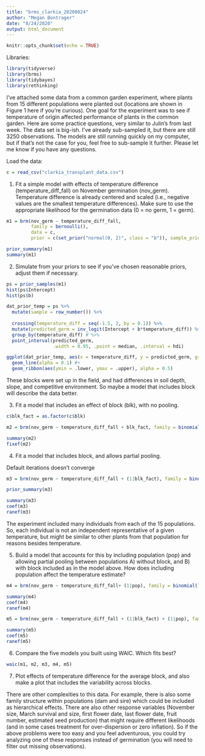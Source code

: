 ```yaml
---
title: "brms_clarkia_20200824"
author: "Megan Bontrager"
date: "8/24/2020"
output: html_document
---
```


```r
knitr::opts_chunk$set(echo = TRUE)
```

Libraries:

```r

library(tidyverse)
library(brms)
library(tidybayes)
library(rethinking)
```


I’ve attached some data from a common garden experiment, where plants from 15 different populations were planted out (locations are shown in Figure 1 here if you’re curious). One goal for the experiment was to see if temperature of origin affected performance of plants in the common garden. Here are some practice questions, very similar to Julin’s from last week. The data set is big-ish. I’ve already sub-sampled it, but there are still 3250 observations. The models are still running quickly on my computer, but if that’s not the case for you, feel free to sub-sample it further. Please let me know if you have any questions.

Load the data:

```r

c = read_csv("clarkia_transplant_data.csv")
```


1. Fit a simple model with effects of temperature difference (temperature_diff_fall) on November germination (nov_germ). Temperature difference is already centered and scaled (i.e., negative values are the smallest temperature differences). Make sure to use the appropriate likelihood for the germination data (0 = no germ, 1 = germ).

```r

m1 = brm(nov_germ ~ temperature_diff_fall, 
         family = bernoulli(), 
         data = c, 
         prior = c(set_prior("normal(0, 2)", class = "b")), sample_prior = TRUE)

prior_summary(m1)
summary(m1)

```


2. Simulate from your priors to see if you’ve chosen reasonable priors, adjust them if necessary.


```r
ps = prior_samples(m1)
hist(ps$Intercept)
hist(ps$b)

dat_prior_temp = ps %>%
  mutate(sample = row_number()) %>% 
  
  crossing(temperature_diff = seq(-1.5, 2, by = 0.1)) %>%
  mutate(predicted_germ = inv_logit(Intercept + b*temperature_diff)) %>%
  group_by(temperature_diff) # %>%
  point_interval(predicted_germ, 
                 .width = 0.95, .point = median, .interval = hdi)

ggplot(dat_prior_temp, aes(x = temperature_diff, y = predicted_germ, group = sample)) + 
  geom_line(alpha = 0.1) #+
  geom_ribbon(aes(ymin = .lower, ymax = .upper), alpha = 0.5)


```


These blocks were set up in the field, and had differences in soil depth, slope, and competitive environment. So maybe a model that includes block will describe the data better.

3. Fit a model that includes an effect of block (blk), with no pooling.

```r

c$blk_fact = as.factor(c$blk)

m2 = brm(nov_germ ~ temperature_diff_fall + blk_fact, family = binomial(), data = c, prior = c(set_prior("normal(0, 2)", class = "b")), sample_prior = TRUE)

summary(m2)
fixef(m2)

```

4. Fit a model that includes block, and allows partial pooling.

Default iterations doesn't converge

```r

m3 = brm(nov_germ ~ temperature_diff_fall + (1|blk_fact), family = binomial(), data = c, prior = c(set_prior("normal(0, 2)", class = "b")), sample_prior = TRUE, iter = 6000)

prior_summary(m3)

summary(m3)
coef(m3)
ranef(m3)


```

The experiment included many individuals from each of the 15 populations. So, each individual is not an independent representative of a given temperature, but might be similar to other plants from that population for reasons besides temperature.

5. Build a model that accounts for this by including population (pop) and allowing partial pooling between populations A) without block, and B) with block included as in the model above. How does including population affect the temperature estimate?

```r

m4 = brm(nov_germ ~ temperature_diff_fall+ (1|pop), family = binomial(), data = c, prior = c(set_prior("normal(0, 2)", class = "b")), sample_prior = TRUE, iter = 6000)

summary(m4)
coef(m4)
ranef(m4)

m5 = brm(nov_germ ~ temperature_diff_fall + (1|blk_fact) + (1|pop), family = binomial(), data = c, prior = c(set_prior("normal(0, 2)", class = "b")), sample_prior = TRUE, iter = 6000)

summary(m5)
coef(m5)
ranef(m5)


```

6. Compare the five models you built using WAIC. Which fits best?


```r
waic(m1, m2, m3, m4, m5)
```

7. Plot effects of temperature difference for the average block, and also make a plot that includes the variability across blocks.



There are other complexities to this data. For example, there is also some family structure within populations (dam and sire) which could be included as hierarchical effects. There are also other response variables (November size, March survival and size, first flower date, last flower date, fruit number, estimated seed production) that might require different likelihoods (and in some cases treatment for over-dispersion or zero inflation). So if the above problems were too easy and you feel adventurous, you could try analyzing one of these responses instead of germination (you will need to filter out missing observations).